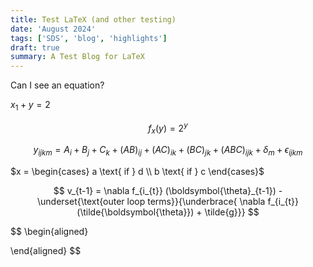 ```yaml
---
title: Test LaTeX (and other testing)
date: 'August 2024'
tags: ['SDS', 'blog', 'highlights']
draft: true
summary: A Test Blog for LaTeX
---
```


Can I see an equation?

$x_1+y=2$

$$f_x(y) = 2^y$$

$$y_{ijkm}=A_{i}+B_{j}+C_{k}+(AB)_{ij}+(AC)_{ik}+(BC)_{jk}+(ABC)_{ijk}+\delta_{m}+\epsilon_{ijkm}$$

$x = \begin{cases}  
    a \text{ if } d \\ 
    b \text{ if } c 
\end{cases}$


$$ v_{t-1} =  \nabla f_{i_{t}} (\boldsymbol{\theta}_{t-1}) - \underset{\text{outer loop terms}}{\underbrace{ \nabla f_{i_{t}} (\tilde{\boldsymbol{\theta}}) + \tilde{g}}} $$


$$
\begin{aligned}

\end{aligned}
$$